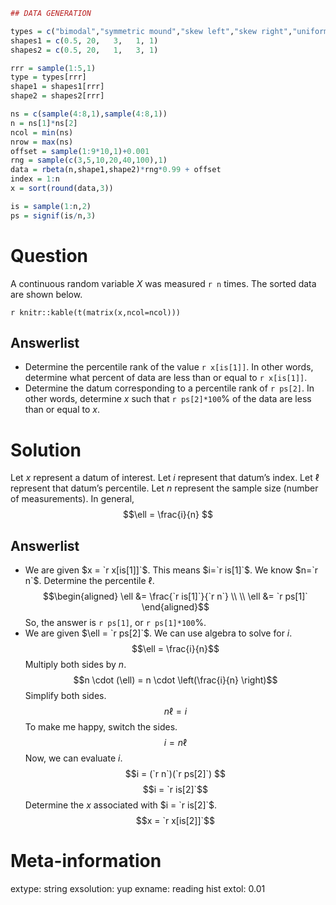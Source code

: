 ```r
## DATA GENERATION

types = c("bimodal","symmetric mound","skew left","skew right","uniform")
shapes1 = c(0.5, 20,   3,   1, 1)
shapes2 = c(0.5, 20,   1,   3, 1)

rrr = sample(1:5,1)
type = types[rrr]
shape1 = shapes1[rrr]
shape2 = shapes2[rrr]

ns = c(sample(4:8,1),sample(4:8,1))
n = ns[1]*ns[2]
ncol = min(ns)
nrow = max(ns)
offset = sample(1:9*10,1)+0.001
rng = sample(c(3,5,10,20,40,100),1)
data = rbeta(n,shape1,shape2)*rng*0.99 + offset
index = 1:n
x = sort(round(data,3))

is = sample(1:n,2)
ps = signif(is/n,3)
```

Question
========

A continuous random variable $X$ was measured `r n` times. The sorted data are shown below.

`r knitr::kable(t(matrix(x,ncol=ncol)))`


Answerlist
--------
* Determine the percentile rank of the value `r x[is[1]]`. In other words, determine what percent of data are less than or equal to `r x[is[1]]`.
* Determine the datum corresponding to a percentile rank of `r ps[2]`. In other words, determine $x$ such that `r ps[2]*100`% of the data are less than or equal to $x$. 

Solution
========

Let $x$ represent a datum of interest. Let $i$ represent that datum's index. Let $\ell$ represent that datum's percentile. Let $n$ represent the sample size (number of measurements). In general,
$$\ell = \frac{i}{n} $$


Answerlist
--------
* We are given $x = `r x[is[1]]`$. This means $i=`r is[1]`$. We know $n=`r n`$. Determine the percentile $\ell$.
$$\begin{aligned}
\ell &= \frac{`r is[1]`}{`r n`} \\ \\
\ell &= `r ps[1]`
\end{aligned}$$
So, the answer is `r ps[1]`, or `r ps[1]*100`%.
* We are given $\ell = `r ps[2]`$. We can use algebra to solve for $i$.
$$\ell = \frac{i}{n}$$
Multiply both sides by $n$.
$$n \cdot (\ell) = n \cdot \left(\frac{i}{n} \right)$$
Simplify both sides.
$$ n \ell = i $$
To make me happy, switch the sides.
$$i = n \ell $$
Now, we can evaluate $i$.
$$i = (`r n`)(`r ps[2]`) $$
$$i = `r is[2]`$$
Determine the $x$ associated with $i = `r is[2]`$.
$$x = `r x[is[2]]`$$


Meta-information
============
extype: string
exsolution: yup
exname: reading hist
extol: 0.01
